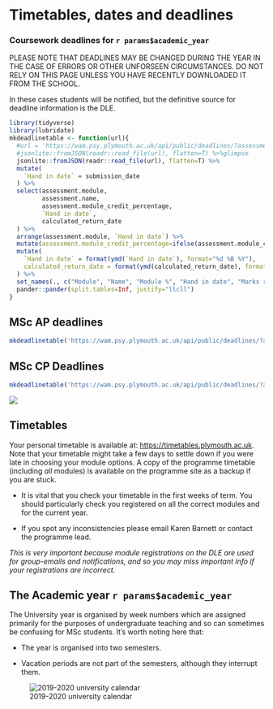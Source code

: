 # Timetables, dates and deadlines

### Coursework deadlines for `r params$academic_year`

\index{Deadlines}

PLEASE NOTE THAT DEADLINES MAY BE CHANGED DURING THE YEAR IN THE CASE OF ERRORS
OR OTHER UNFORSEEN CIRCUMSTANCES. DO NOT RELY ON THIS PAGE UNLESS YOU HAVE
RECENTLY DOWNLOADED IT FROM THE SCHOOL.

In these cases students will be notified, but the definitive source for deadline
information is the DLE.

```r
library(tidyverse)
library(lubridate)
mkdeadlinetable <- function(url){
  #url = 'https://wam.psy.plymouth.ac.uk/api/public/deadlines/?assessment__module__programmes__slug=msc-ap&format=json'
  #jsonlite::fromJSON(readr::read_file(url), flatten=T) %>%glimpse
  jsonlite::fromJSON(readr::read_file(url), flatten=T) %>%
  mutate(
    `Hand in date` = submission_date
  ) %>%
  select(assessment.module,
         assessment.name,
         assessment.module_credit_percentage,
         `Hand in date`,
         calculated_return_date
  ) %>%
  arrange(assessment.module, `Hand in date`) %>%
  mutate(assessment.module_credit_percentage=ifelse(assessment.module_credit_percentage==0, "P/F", as.character(assessment.module_credit_percentage))) %>%
  mutate(
    `Hand in date` = format(ymd(`Hand in date`), format="%d %B %Y"),
    calculated_return_date = format(ymd(calculated_return_date), format="%d %B %Y")
  ) %>%
  set_names(., c("Module", "Name", "Module %", "Hand in date", "Marks returned")) %>%
  pander::pander(split.tables=Inf, justify="llcll")
}
```

## MSc AP deadlines

```r
mkdeadlinetable('https://wam.psy.plymouth.ac.uk/api/public/deadlines/?assessment__module__programmes__slug=msc-ap&format=json')
```


## MSc CP Deadlines

```r
mkdeadlinetable('https://wam.psy.plymouth.ac.uk/api/public/deadlines/?assessment__module__programmes__slug=msc-cp&format=json')
```

![](static/students.png)

## Timetables {#timetable}

\index{Timetables}

Your personal timetable is available at: <https://timetables.plymouth.ac.uk>.
Note that your timetable might take a few days to settle down if you were late
in choosing your module options. A copy of the programme timetable (including
_all_ modules) is available on the programme site as a backup if you are stuck.

-   It is vital that you check your timetable in the first weeks of term. You
    should particularly check you registered on all the correct modules and for
    the current year.

-   If you spot any inconsistencies please email Karen Barnett or contact the
    programme lead.

_This is very important because module registrations on the DLE are used for
group-emails and notifications, and so you may miss important info if your
registrations are incorrect._

## The Academic year `r params$academic_year`

The University year is organised by week numbers which are assigned primarily
for the purposes of undergraduate teaching and so can sometimes be confusing for
MSc students. It's worth noting here that:

-   The year is organised into two semesters.

-   Vacation periods are not part of the semesters, although they interrupt
    them.

![2019-2020 university calendar](static/19-20 University Week Calendar.png)
